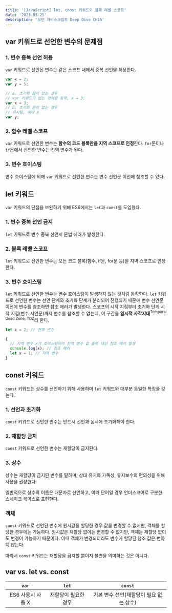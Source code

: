 ```yaml
---
title: '[JavaScript] let, const 키워드와 블록 레벨 스코프'
date: '2023-03-25'
description: '모던 자바스크립트 Deep Dive CH15'
---
```


## var 키워드로 선언한 변수의 문제점

### 1. 변수 중복 선언 허용

`var` 키워드로 선언된 변수는 같은 스코프 내에서 중복 선언을 허용한다.

```js
var x = 2;
var y = 5;

// a. 초기화 문이 있는 경우
// var 키워드가 없는 것처럼 동작, x = 3;
var x = 3;
// b. 초기화 문이 없는 경우
// 무시됨, 에러 X
var y;
```

### 2. 함수 레벨 스코프

`var` 키워드로 선언한 변수는 **함수의 코드 블록만을 지역 스코프로 인정**한다. `for`문이나 `if`문에서 선언한 변수는 전역 변수가 된다.

### 3. 변수 호이스팅

변수 호이스팅에 의해 `var` 키워드로 선언한 변수는 변수 선언문 이전에 참조할 수 있다. 

## let 키워드

`var` 키워드의 단점을 보완하기 위해 ES6에서는 `let`과 `const`를 도입했다.

### 1. 변수 중복 선언 금지

`let` 키워드로 변수 중복 선언시 문법 에러가 발생한다.

### 2. 블록 레벨 스코프

`let` 키워드로 선언한 변수는 모든 코드 블록(함수, if문, for문 등)을 지역 스코프로 인정한다.

### 3. 변수 호이스팅

`let` 키워드로 선언한 변수는 변수 호이스팅이 발생하지 않는 것처럼 동작한다. `let` 키워드로 선언한 변수는 선언 단계와 초기화 단계가 분리되어 진행되기 때문에 변수 선언문 이전에 변수를 참조하면 참조 에러가 발생한다. 스코프의 시작 지점부터 초기화 단계 시작 지점(변수 서언문)까지 변수를 참조할 수 없는데, 이 구간을 **일시적 사각지대**<sup>Temporal Dead Zone, TDZ</sup>라 한다.

```js
let x = 2; // 전역 변수

{
  // 지역 변수 x가 호이스팅되어 전역 변수 값 출력 대신 참조 에러 발생
  console.log(x); // 참조 에러
  let x = 1; // 지역 변수
}
```

## const 키워드

`const` 키워드는 상수를 선언하기 위해 사용하며 `let` 키워드와 대부분 동일한 특징을 갖는다.

### 1. 선언과 초기화

`const` 키워드로 선언한 변수는 반드시 선언과 동시에 초기화해야 한다.

### 2. 재할당 금지

`const` 키워드로 선언한 변수는 재할당이 금지된다.

### 3. 상수

상수는 재할당이 금지된 변수를 말하며, 상태 유지와 가독성, 유지보수의 편의성을 위해 사용을 권장한다.

일반적으로 상수의 이름은 대문자로 선언하고, 여러 단어일 경우 언더스코어로 구분한 스네이크 케이스로 표현한다.

### 객체

`const` 키워드로 선언된 변수에 원시값을 할당한 경우 값을 변경할 수 없지만, 객체를 할당한 경우에는 가능하다. 원시값은 재할당 없이는 변경할 수 없지만, 객체는 재할당 없이도 변경이 가능하기 때문이다. 이때 객체가 변경되더라도 변수에 할당된 참조 값은 변하지 않는다.

따라서 `const` 키워드는 재할당을 금지할 뿐이지 불변을 의미하는 것은 아니다.

## var vs. let vs. const

|       `var`       |        `let`         |                 `const`                 |
| :---------------: | :------------------: | :-------------------------------------: |
| ES6 사용시 사용 X | 재할당이 필요한 경우 | 기본 변수 선언(재할당이 필요 없는 상수) |
